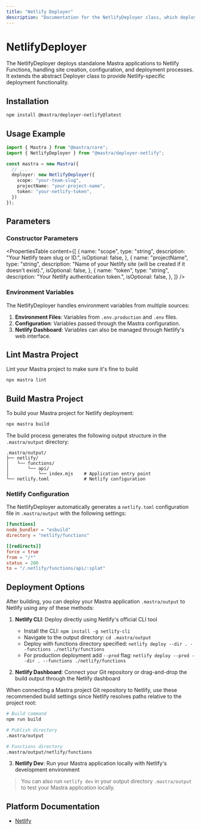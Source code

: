 ```yaml
---
title: "Netlify Deployer"
description: "Documentation for the NetlifyDeployer class, which deploys Mastra applications to Netlify Functions."
---
```


# NetlifyDeployer

The NetlifyDeployer deploys standalone Mastra applications to Netlify Functions, handling site creation, configuration, and deployment processes. It extends the abstract Deployer class to provide Netlify-specific deployment functionality.

## Installation

```bash copy
npm install @mastra/deployer-netlify@latest
```

## Usage Example

```typescript filename="src/mastra/index.ts" showLineNumbers copy
import { Mastra } from "@mastra/core";
import { NetlifyDeployer } from "@mastra/deployer-netlify";

const mastra = new Mastra({
  // ...
  deployer: new NetlifyDeployer({
    scope: "your-team-slug",
    projectName: "your-project-name",
    token: "your-netlify-token",
  })
});
```

## Parameters

### Constructor Parameters

<PropertiesTable
  content={[
    {
      name: "scope",
      type: "string",
      description: "Your Netlify team slug or ID.",
      isOptional: false,
    },
    {
      name: "projectName",
      type: "string",
      description:
        "Name of your Netlify site (will be created if it doesn't exist).",
      isOptional: false,
    },
    {
      name: "token",
      type: "string",
      description: "Your Netlify authentication token.",
      isOptional: false,
    },
  ]}
/>

### Environment Variables

The NetlifyDeployer handles environment variables from multiple sources:

1. **Environment Files**: Variables from `.env.production` and `.env` files.
2. **Configuration**: Variables passed through the Mastra configuration.
3. **Netlify Dashboard**: Variables can also be managed through Netlify's web interface.

## Lint Mastra Project

Lint your Mastra project to make sure it's fine to build

```bash
npx mastra lint
```

## Build Mastra Project

To build your Mastra project for Netlify deployment:

```bash
npx mastra build
```

The build process generates the following output structure in the `.mastra/output` directory:

```
.mastra/output/
├── netlify/
│   └── functions/
│       └── api/
│           └── index.mjs    # Application entry point
└── netlify.toml             # Netlify configuration
```

### Netlify Configuration

The NetlifyDeployer automatically generates a `netlify.toml` configuration file in `.mastra/output` with the following settings:

```toml
[functions]
node_bundler = "esbuild"
directory = "netlify/functions"

[[redirects]]
force = true
from = "/*"
status = 200
to = "/.netlify/functions/api/:splat"
```

## Deployment Options

After building, you can deploy your Mastra application `.mastra/output` to Netlify using any of these methods:

1. **Netlify CLI**: Deploy directly using Netlify's official CLI tool

   - Install the CLI: `npm install -g netlify-cli`
   - Navigate to the output directory: `cd .mastra/output`
   - Deploy with functions directory specified: `netlify deploy --dir . --functions ./netlify/functions`
   - For production deployment add `--prod` flag: `netlify deploy --prod --dir . --functions ./netlify/functions`

2. **Netlify Dashboard**: Connect your Git repository or drag-and-drop the build output through the Netlify dashboard

  When connecting a Mastra project Git repository to Netlify, use these recommended build settings since Netlify resolves paths relative to the project root:

   ```bash
   # Build command
   npm run build

   # Publish directory 
   .mastra/output

   # Functions directory
   .mastra/output/netlify/functions
   ```



3. **Netlify Dev**: Run your Mastra application locally with Netlify's development environment

> You can also run `netlify dev` in your output directory `.mastra/output` to test your Mastra application locally.

## Platform Documentation

- [Netlify](https://docs.netlify.com/)
